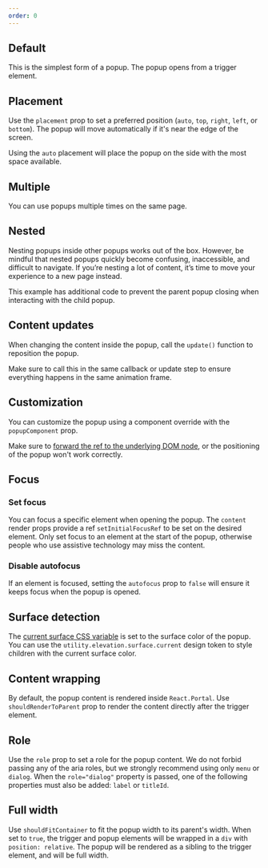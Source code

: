 ```yaml
---
order: 0
---
```



## Default

This is the simplest form of a popup. The popup opens from a trigger element.

<Example Component={PopupDefaultExample} packageName="@atlaskit/popup" />

## Placement

Use the `placement` prop to set a preferred position (`auto`, `top`, `right`, `left`, or `bottom`).
The popup will move automatically if it's near the edge of the screen.

Using the `auto` placement will place the popup on the side with the most space available.

<Example Component={PopupPlacementExample} packageName="@atlaskit/popup" />

## Multiple

You can use popups multiple times on the same page.

<Example Component={PopupMultipleExample} packageName="@atlaskit/popup" />

## Nested

Nesting popups inside other popups works out of the box. However, be mindful that nested popups
quickly become confusing, inaccessible, and difficult to navigate. If you’re nesting a lot of
content, it’s time to move your experience to a new page instead.

This example has additional code to prevent the parent popup closing when interacting with the child
popup.

<Example Component={PopupNestedExample} packageName="@atlaskit/popup" />

## Content updates

When changing the content inside the popup, call the `update()` function to reposition the popup.

Make sure to call this in the same callback or update step to ensure everything happens in the same
animation frame.

<Example Component={PopupContentUpdateExample} packageName="@atlaskit/popup" />

## Customization

You can customize the popup using a component override with the `popupComponent` prop.

Make sure to
[forward the ref to the underlying DOM node](https://reactjs.org/docs/forwarding-refs.html), or the
positioning of the popup won't work correctly.

<Example Component={PopupCustomExample} packageName="@atlaskit/popup" />

## Focus

### Set focus

You can focus a specific element when opening the popup. The `content` render props provide a ref
`setInitialFocusRef` to be set on the desired element. Only set focus to an element at the start of
the popup, otherwise people who use assistive technology may miss the content.

<Example Component={PopupFocusExample} packageName="@atlaskit/popup" />

### Disable autofocus

If an element is focused, setting the `autofocus` prop to `false` will ensure it keeps focus when
the popup is opened.

<Example Component={PopupDisableAutofocusExample} packageName="@atlaskit/popup" />

## Surface detection

The [current surface CSS variable](/components/tokens/code#current-surface-color) is set to the
surface color of the popup. You can use the `utility.elevation.surface.current` design token to
style children with the current surface color.

<Example Component={PopupSurfaceDetectionExample} packageName="@atlaskit/popup" />

## Content wrapping

By default, the popup content is rendered inside `React.Portal`. Use `shouldRenderToParent` prop to
render the content directly after the trigger element.

<Example Component={PopupContentWithoutPortalExample} packageName="@atlaskit/popup" />

## Role

Use the `role` prop to set a role for the popup content. We do not forbid passing any of the aria
roles, but we strongly recommend using only `menu` or `dialog`. When the `role="dialog"` property is
passed, one of the following properties must also be added: `label` or `titleId`.

<Example Component={PopupWithRoleExample} packageName="@atlaskit/popup" />

## Full width

Use `shouldFitContainer` to fit the popup width to its parent's width. When set to `true`, the
trigger and popup elements will be wrapped in a `div` with `position: relative`. The popup will be
rendered as a sibling to the trigger element, and will be full width.

<Example Component={PopupFullWidth} packageName="@atlaskit/popup" />
